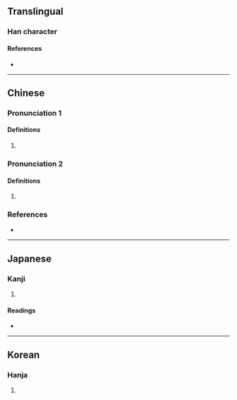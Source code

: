 {{character info/new}}
==Translingual==

===Han character===
{{Han char|rn=9|rad=人|as=10|sn=12|four=25247|canj=OTTB|ids=⿰亻冓}}

====References====
* {{Han ref|kx=0112.260|dkj=00946|dj=0240.100|hdz=10200.010|uh=508B|ud=20619|bh=D855|bd=55381}}

----

==Chinese==
{{zh-forms}}

===Pronunciation 1===
{{zh-pron
|m=jiǎng
|c=gong2
|mc=y
|oc=y
|cat=
}}

====Definitions====
{{zh-hanzi}}

# {{zh-only|𠈵傋}}

===Pronunciation 2===
{{zh-pron
|m=gòu
|c=gau3
|mc=
|oc=
|cat=
}}

====Definitions====
{{zh-hanzi}}

# {{zh-only|傋霿}}

===References===
* {{R:yue:Hanzi}}

----

==Japanese==

===Kanji===
{{ja-kanji|grade=|rs=人10}}

# {{rfdef|ja|sort=人10}}

====Readings====
* {{ja-readings|on=[[こう]] (kō), [[く]] (ku)|kun=[[へつらわぬ]] (hetsurawanu), [[おろか]] (oroka)}}

----

==Korean==

===Hanja===
{{ko-hanja|hangeul=강|rv=gang|mr=kang}}

# {{rfdef|ko|sort=人10}}